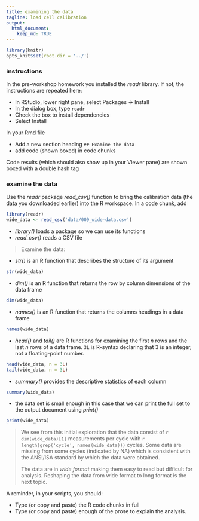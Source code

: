 ```yaml
---
title: examining the data 
tagline: load cell calibration 
output: 
  html_document:
    keep_md: TRUE
---
```


```r
library(knitr) 
opts_knit$set(root.dir = '../')
```

### instructions

In the pre-workshop homework you installed the *readr* library. If not, the instructions are repeated here: 

- In RStudio, lower right pane, select Packages -> Install 
- In the dialog box, type `readr` 
- Check the box to install dependencies 
- Select Install 

In your Rmd file 

- Add a new section heading `## Examine the data` 
- add code (shown boxed) in code chunks 

Code results (which should also show up in your Viewer pane) are shown boxed with a double hash tag 


### examine the data 

Use the *readr* package *read_csv()* function to bring the calibration data (the data you downloaded earlier) into the R workspace. In a code chunk, add 

```r
library(readr)
wide_data <- read_csv('data/009_wide-data.csv')
```


- *library()* loads a package so we can use its functions 
- *read_csv()* reads a CSV file 

> Examine the data: 

- *str()* is an R function that describes the structure of its argument

```r
str(wide_data)
```

- *dim()* is an R function that returns the row by column dimensions of the data frame

```r
dim(wide_data)
```

- *names()* is an R function that returns the columns headings in a data frame

```r
names(wide_data)
```

- *head()* and *tail()* are R functions for examining the first *n* rows and the last *n* rows of a data frame. `3L` is R-syntax declaring that 3 is an integer, not a floating-point number.

```r
head(wide_data, n = 3L)
tail(wide_data, n = 3L)
```

- *summary()* provides the descriptive statistics of each column 

```r
summary(wide_data)
```

- the data set is small enough in this case that we can print the full set to the output document using *print()*  

```r
print(wide_data)
```

> We see from this initial exploration that the data consist of `r dim(wide_data)[1]` measurements per cycle with `r length(grep('cycle', names(wide_data)))` cycles. Some data are missing from some cycles (indicated by NA)  which is consistent with the ANSI/ISA standard by which the data were obtained.
> 
> The data are in *wide format* making them easy to read but difficult for analysis. Reshaping the data from wide format to long format is the next topic.

A reminder, in your scripts, you should: 

- Type (or copy and paste) the R code chunks in full
- Type (or copy and paste) enough of the prose to explain the analysis.
